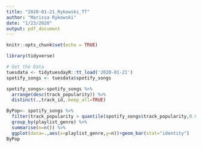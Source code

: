 ```yaml
---
title: "2020-01-21_Rykowski_TT"
author: "Marissa Rykowski"
date: "1/23/2020"
output: pdf_document
---
```


```r
knitr::opts_chunk$set(echo = TRUE)
```

```r
library(tidyverse)
```

```r
# Get the Data
tuesdata <- tidytuesdayR::tt_load('2020-01-21') 
spotify_songs <- tuesdata$spotify_songs
```


```r
spotify_songs<-spotify_songs %>%
  arrange(desc(track_popularity)) %>%
  distinct(.,track_id,.keep_all=TRUE)
```

```r
ByPop<- spotify_songs %>%
  filter(track_popularity > quantile(spotify_songs$track_popularity,0.9)) %>%
  group_by(playlist_genre) %>%
  summarise(n=n()) %>%
  ggplot(data=.,aes(x=playlist_genre,y=n))+geom_bar(stat="identity")
ByPop
```

